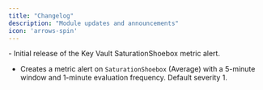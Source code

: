 ```yaml
---
title: "Changelog"
description: "Module updates and announcements"
icon: 'arrows-spin'
---
```


<Update label="2025/08/01" description="kv-sat-v0.1.0">
  - Initial release of the Key Vault SaturationShoebox metric alert.

  - Creates a metric alert on `SaturationShoebox` (Average) with a 5-minute window and 1-minute evaluation frequency. Default severity 1.

</Update>


